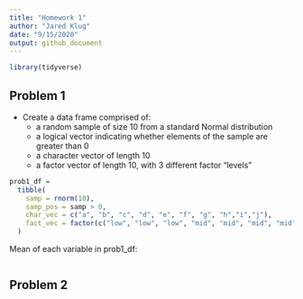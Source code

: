 ```yaml
---
title: "Homework 1"
author: "Jared Klug"
date: "9/15/2020"
output: github_document
---
```

```r
library(tidyverse)
```

## Problem 1
* Create a data frame comprised of:
  + a random sample of size 10 from a standard Normal distribution
  + a logical vector indicating whether elements of the sample are greater than 0
  + a character vector of length 10
  + a factor vector of length 10, with 3 different factor “levels”
  
```r
prob1_df = 
  tibble(
    samp = rnorm(10),
    samp_pos = samp > 0,
    char_vec = c("a", "b", "c", "d", "e", "f", "g", "h","i","j"),
    fact_vec = factor(c("low", "low", "low", "mid", "mid", "mid", "mid", "high", "high", "high"))
  )
```

Mean of each variable in prob1_df:

```r

```

## Problem 2 